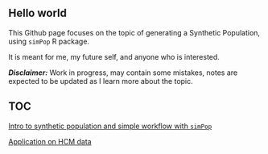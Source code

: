 ## Hello world

This Github page focuses on the topic of generating a Synthetic Population, using `simPop` R package.

It is meant for me, my future self, and anyone who is interested.

***Disclaimer:*** Work in progress, may contain some mistakes, notes are expected to be updated as I learn more about the topic.

## TOC

[Intro to synthetic population and simple workflow with `simPop`](synthetic_population.html)

[Application on HCM data](synthetic_hcm.html)
